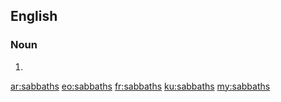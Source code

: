 ==English==

===Noun===
{{head|en}}

# {{plural of|sabbath}}

[[ar:sabbaths]]
[[eo:sabbaths]]
[[fr:sabbaths]]
[[ku:sabbaths]]
[[my:sabbaths]]